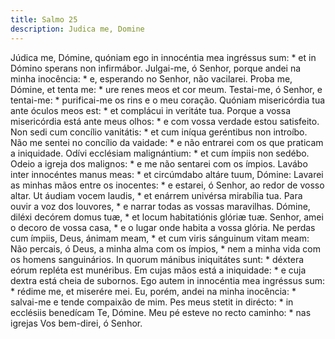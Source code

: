 ```yaml
---
title: Salmo 25
description: Judica me, Domine
---
```


<div class="side-by-side not-content">
  <span class="text-justify">
    Júdica me, Dómine, quóniam ego in innocéntia mea ingréssus sum: * et in
    Dómino sperans non infirmábor.
  </span>
  <span class="text-justify">
    Julgai-me, ó Senhor, porque andei na minha inocência: * e, esperando no
    Senhor, não vacilarei.
  </span>
  <span class="text-justify">
    Proba me, Dómine, et tenta me: * ure renes meos et cor meum.
  </span>
  <span class="text-justify">
    Testai-me, ó Senhor, e tentai-me: * purificai-me os rins e o meu coração.
  </span>
  <span class="text-justify">
    Quóniam misericórdia tua ante óculos meos est: * et complácui in veritáte
    tua.
  </span>
  <span class="text-justify">
    Porque a vossa misericórdia está ante meus olhos: * e com vossa verdade
    estou satisfeito.
  </span>
  <span class="text-justify">
    Non sedi cum concílio vanitátis: * et cum iníqua geréntibus non introíbo.
  </span>
  <span class="text-justify">
    Não me sentei no concílio da vaidade: * e não entrarei com os que praticam a
    iniquidade.
  </span>
  <span class="text-justify">
    Odívi ecclésiam malignántium: * et cum ímpiis non sedébo.
  </span>
  <span class="text-justify">
    Odeio a igreja dos malignos: * e me não sentarei com os ímpios.
  </span>
  <span class="text-justify">
    Lavábo inter innocéntes manus meas: * et circúmdabo altáre tuum, Dómine:
  </span>
  <span class="text-justify">
    Lavarei as minhas mãos entre os inocentes: * e estarei, ó Senhor, ao redor
    de vosso altar.
  </span>
  <span class="text-justify">
    Ut áudiam vocem laudis, * et enárrem univérsa mirabília tua.
  </span>
  <span class="text-justify">
    Para ouvir a voz dos louvores, * e narrar todas as vossas maravilhas.
  </span>
  <span class="text-justify">
    Dómine, diléxi decórem domus tuæ, * et locum habitatiónis glóriæ tuæ.
  </span>
  <span class="text-justify">
    Senhor, amei o decoro de vossa casa, * e o lugar onde habita a vossa glória.
  </span>
  <span class="text-justify">
    Ne perdas cum ímpiis, Deus, ánimam meam, * et cum viris sánguinum vitam
    meam:
  </span>
  <span class="text-justify">
    Não percais, ó Deus, a minha alma com os ímpios, * nem a minha vida com os
    homens sanguinários.
  </span>
  <span class="text-justify">
    In quorum mánibus iniquitátes sunt: * déxtera eórum repléta est munéribus.
  </span>
  <span class="text-justify">
    Em cujas mãos está a iniquidade: * e cuja dextra está cheia de subornos.
  </span>
  <span class="text-justify">
    Ego autem in innocéntia mea ingréssus sum: * rédime me, et miserére mei.
  </span>
  <span class="text-justify">
    Eu, porém, andei na minha inocência: * salvai-me e tende compaixão de mim.
  </span>
  <span class="text-justify">
    Pes meus stetit in dirécto: * in ecclésiis benedícam Te, Dómine.
  </span>
  <span class="text-justify">
    Meu pé esteve no recto caminho: * nas igrejas Vos bem-direi, ó Senhor.
  </span>
</div>
